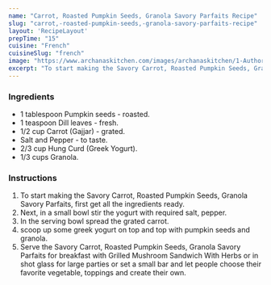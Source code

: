 ---
name: "Carrot, Roasted Pumpkin Seeds, Granola Savory Parfaits Recipe"
slug: "carrot,-roasted-pumpkin-seeds,-granola-savory-parfaits-recipe"
layout: 'RecipeLayout'
prepTime: "15"
cuisine: "French"
cuisineSlug: "french"
image: "https://www.archanaskitchen.com/images/archanaskitchen/1-Author/Divya_Shivaraman_/Carrot_Roasted_pumpkin_seeds_granola_savory_imparfaits.jpg"
excerpt: "To start making the Savory Carrot, Roasted Pumpkin Seeds, Granola Savory Parfaits, first get all the ingredients ready"
---

### Ingredients

- 1 tablespoon Pumpkin seeds - roasted.
- 1 teaspoon Dill leaves - fresh.
- 1/2 cup Carrot (Gajjar) - grated.
- Salt and Pepper - to taste.
- 2/3 cup Hung Curd (Greek Yogurt).
- 1/3 cups Granola.

### Instructions

1. To start making the Savory Carrot, Roasted Pumpkin Seeds, Granola Savory Parfaits, first get all the ingredients ready.
1. Next, in a small bowl stir the yogurt with required salt, pepper.
1. In the serving bowl spread the grated carrot.
1. scoop up some greek yogurt on top and top with pumpkin seeds and granola.
1. Serve the Savory Carrot, Roasted Pumpkin Seeds, Granola Savory Parfaits for breakfast with Grilled Mushroom Sandwich With Herbs or in shot glass for large parties or set a small bar and let people choose their favorite vegetable, toppings and create their own.

